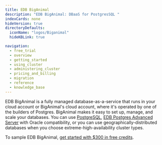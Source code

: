 ```yaml
---
title: EDB BigAnimal
description: "EDB BigAnimal: DBaaS for PostgresSQL "
indexCards: none
hideVersion: true
directoryDefaults:
  iconName: "logos/Biganimal"
  hideKBLink: true

navigation:
  - free_trial
  - overview
  - getting_started
  - using_cluster
  - administering_cluster
  - pricing_and_billing
  - migration
  - reference
  - knowledge_base
---
```


EDB BigAnimal is a fully managed database-as-a-service that runs in your cloud account or BigAnimal's cloud account, where it's operated by one of the builders of Postgres. BigAnimal makes it easy to set up, manage, and scale your databases. You can use [PostgreSQL](https://www.enterprisedb.com/docs/supported-open-source/postgresql/), [EDB Postgres Advanced Server](/epas/latest/) with Oracle compatibility, or you can use geographically-distributed databases when you choose extreme-high-availability cluster types. 

To sample EDB BigAnimal, [get started with $300 in free credits](/biganimal/latest/free_trial/).
